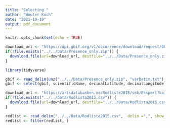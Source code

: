 ```yaml
---
title: "Selecting "
author: "Wouter Koch"
date: "2021-10-19"
output: pdf_document
---
```


```r
knitr::opts_chunk$set(echo = TRUE)
```

```r
download_url <- "https://api.gbif.org/v1/occurrence/download/request/0030840-210914110416597.zip"
if(!file.exists("../../Data/Presence_only.zip")) {
  download.file(url=download_url, destfile="../../Data/Presence_only.zip", quiet=FALSE)
}
```

```r
library(tidyverse)

gbif <- read_delim(unz("../../Data/Presence_only.zip", "verbatim.txt"),  delim ="\t", show_col_types = FALSE)
gbif <- select(gbif, scientificName, decimalLatitude, decimalLongitude)

```

```r
download_url <- "https://artsdatabanken.no/Rodliste2015/sok/Eksport?kategori=re%2ccr%2cen%2cvu%2cnt%2cdd&vurderings%u00e5r=2015&vurderingscontext=n&taxonrank=species"
if(!file.exists("../../Data/Rodlista2015.csv")) {
  download.file(url=download_url, destfile="../../Data/Rodlista2015.csv", quiet=FALSE)
}
```


```r
redlist <- read_delim("../../Data/Rodlista2015.csv",  delim =",", show_col_types = FALSE)[c("Vitenskapelig navn", "Kategori")]
redlist <- filter(redlist, )


```



